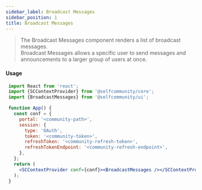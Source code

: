 ```yaml
---
sidebar_label: Broadcast Messages
sidebar_position: 1
title: Broadcast Messages
---
```


> The Broadcast Messages component renders a list of broadcast messages.<br/>
 Broadcast Messages allows a specific user to send messages and announcements to a larger group of users at once.


<Logged><BroadcastMessages/></Logged>

#### Usage

```jsx
 import React from 'react';
 import {SCContextProvider} from '@selfcommunity/core';
 import {BroadcastMessages} from '@selfcommunity/ui';

 function App() {
   const conf = {
     portal: '<community-path>',
     session: {
       type: 'OAuth',
       token: '<community-token>',
       refreshToken: '<community-refresh-token>',
       refreshTokenEndpoint: '<community-refresh-endpoint>',
     },
   };
   return (
     <SCContextProvider conf={conf}><BroadcastMessages /></SCContextProvider>
   );
 }
```